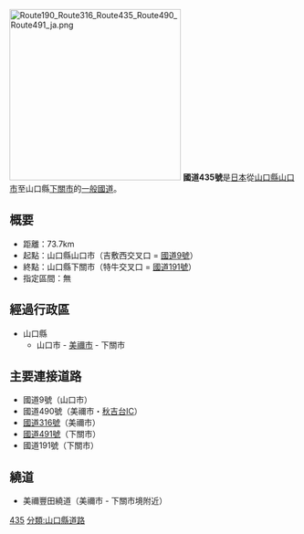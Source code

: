 {{unreferenced|time=2015-01-27T08:12:58+00:00}}
{{Infobox_road
|highway_name      = 國道435號
|marker_image      = [[FILE:Japanese_National_Route_Sign_0435.svg|100px]]
|length_km    	   = 73.7
|starting_terminus = [[山口縣|山口縣]][[山口市|山口市]]
|cities            = 山口縣[[美禰市|美禰市]]
|ending_terminus   = 山口縣[[下關市|下關市]]
|system            = [[一般國道|一般國道]]
|junction          = [[File:Japanese_National_Route_Sign_0009.svg|24px]][[國道9號_(日本)|國道9號]]<br />[[File:Japanese_National_Route_Sign_0490.svg|24px]][[國道490號|國道490號]]<br />[[File:Japanese_National_Route_Sign_0316.svg|24px]][[國道316號|國道316號]]<br />[[File:Japanese_National_Route_Sign_0491.svg|24px]][[國道491號|國道491號]]<br />[[File:Japanese_National_Route_Sign_0191.svg|24px]][[國道191號|國道191號]]
}}
[[File:Route190_Route316_Route435_Route490_Route491_ja.png|300px]]
'''國道435號'''是[[日本|日本]]從[[山口縣|山口縣]][[山口市|山口市]]至山口縣[[下關市|下關市]]的[[一般國道|一般國道]]。
== 概要 ==
* 距離：73.7km
* 起點：山口縣山口市（吉敷西交叉口 = [[國道9號_(日本)|國道9號]]）
* 終點：山口縣下關市（特牛交叉口 = [[國道191號|國道191號]]）
* 指定區間：無

== 經過行政區 ==
* 山口縣
** 山口市 - [[美禰市|美禰市]] - 下關市

== 主要連接道路 ==
* 國道9號（山口市）
* 國道490號（美禰市・[[秋吉台IC|秋吉台IC]]）
* [[國道316號|國道316號]]（美禰市）
* [[國道491號|國道491號]]（下關市）
* 國道191號（下關市）

== 繞道 ==
* 美禰豐田繞道（美禰市 - 下關市境附近）

{{DEFAULTSORT:Kokudo435}}
[[分類:日本國道|435]]
[[分類:山口縣道路|分類:山口縣道路]]
